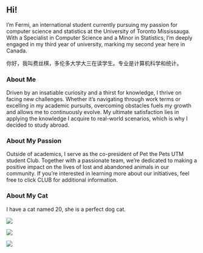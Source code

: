 ## Hi!

I'm Fermi, an international student currently pursuing my passion for computer science and statistics at the University of Toronto Mississauga. With a Specialist in Computer Science and a Minor in Statistics, I'm deeply engaged in my third year of university, marking my second year here in Canada.

你好，我叫费丝棋，多伦多大学大三在读学生。专业是计算机科学和统计。

### About Me

Driven by an insatiable curiosity and a thirst for knowledge, I thrive on facing new challenges. Whether it's navigating through work terms or excelling in my academic pursuits, overcoming obstacles fuels my growth and allows me to continuously evolve. My ultimate satisfaction lies in applying the knowledge I acquire to real-world scenarios, which is why I decided to study abroad.

### About My Passion

Outside of academics, I serve as the co-president of Pet the Pets UTM student Club. Together with a passionate team, we're dedicated to making a positive impact on the lives of lost and abandoned animals in our community. If you're interested in learning more about our initiatives, feel free to click CLUB for additional information.

### About My Cat

I have a cat named 20, she is a perfect dog cat.

::: {layout="[[50,50], [100]]"}
![](20.jpg)

![](2.png)

![](me.png)
:::
